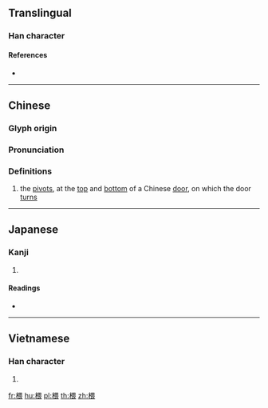 {{character info/new}}
==Translingual==

===Han character===
{{Han char|rn=75|rad=木|as=09|sn=13|four=46932|canj=DWMV|ids=⿰木畏}}

====References====
* {{Han ref|kx=0537.210|dkj=15073|dj=0925.080|hdz=21249.080|uh=6933|ud=26931|bh=DDDB|bd=56795}}

----

==Chinese==
{{zh-forms}}

===Glyph origin===
{{Han etym}}

===Pronunciation===
{{zh-pron
|m=wēi
|c=wui1
|mc=y
|oc=y
|ma=
|cat=n
}}

===Definitions===
{{zh-hanzi}}

# the [[pivot]]s, at the [[top]] and [[bottom]] of a Chinese [[door]], on which the door [[turn]]s

----

==Japanese==

===Kanji===
{{ja-kanji|grade=|rs=木09}}

# {{defn|lang=ja|sort=木09}}

====Readings====
* {{ja-readings|on=[[わい]] (wai), [[がい]] (gai)|kun=}}

----

==Vietnamese==

===Han character===
{{vi-readings|rs=木09|hanviet=ổi}}

# {{defn|lang=vi|sort=木09}}

[[fr:椳]]
[[hu:椳]]
[[pl:椳]]
[[th:椳]]
[[zh:椳]]